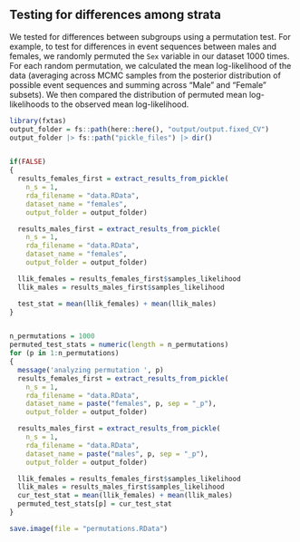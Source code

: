 ## Testing for differences among strata {#sec-permutation .appendix}

We tested for differences between subgroups using a permutation test. 
For example, to test for differences in event sequences between males and females, we randomly permuted the `Sex` variable in our dataset 1000 times. 
For each random permutation, we calculated the mean log-likelihood of the data (averaging across MCMC samples from the posterior distribution of possible event sequences and summing across "Male" and "Female" subsets). 
We then compared the distribution of permuted mean log-likelihoods to the observed mean log-likelihood.

```r
library(fxtas)
output_folder = fs::path(here::here(), "output/output.fixed_CV")
output_folder |> fs::path("pickle_files") |> dir()


if(FALSE)
{
  results_females_first = extract_results_from_pickle(
    n_s = 1,
    rda_filename = "data.RData",
    dataset_name = "females",
    output_folder = output_folder)

  results_males_first = extract_results_from_pickle(
    n_s = 1,
    rda_filename = "data.RData",
    dataset_name = "females",
    output_folder = output_folder)

  llik_females = results_females_first$samples_likelihood
  llik_males = results_males_first$samples_likelihood

  test_stat = mean(llik_females) + mean(llik_males)
}


n_permutations = 1000
permuted_test_stats = numeric(length = n_permutations)
for (p in 1:n_permutations)
{
  message('analyzing permutation ', p)
  results_females_first = extract_results_from_pickle(
    n_s = 1,
    rda_filename = "data.RData",
    dataset_name = paste("females", p, sep = "_p"),
    output_folder = output_folder)

  results_males_first = extract_results_from_pickle(
    n_s = 1,
    rda_filename = "data.RData",
    dataset_name = paste("males", p, sep = "_p"),
    output_folder = output_folder)

  llik_females = results_females_first$samples_likelihood
  llik_males = results_males_first$samples_likelihood
  cur_test_stat = mean(llik_females) + mean(llik_males)
  permuted_test_stats[p] = cur_test_stat
}

save.image(file = "permutations.RData")


```
